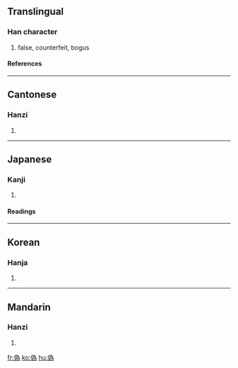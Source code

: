 {{see|伪}}

==Translingual==
===Han character===
{{Han char|rn=9|rad=人|as=09|sn=11|four=2222<sub>7</sub>|canj=人戈大火 (OIKF)}}
# false, counterfeit, bogus
====References====
{{Han ref|kx=0112.071|dkj=00927|hdz=10195.040|uh=507D|ud=20605|bh=B0B0|bd=45232}}
----
==Cantonese==
===Hanzi===
{{yue-hanzi|jyut=|y=ngai6}}
# {{defn|Cantonese}}
----
==Japanese==
===Kanji===
{{ja-kanji|grade=c|rs=人09}}
# {{defn|Japanese}}
====Readings====
{{ja-readings|on=[[ぎ]] (gi), [[か]] (ka)|kun=[[いつわる]] (itsuwaru), [[にせ]] (nise), [[いつわり]] (itsuwari)}}
----
==Korean==
===Hanja===
{{ko-hanja|hangeul=위|rv=wi|mr=wi}}
# {{defn|Korean}}
----
==Mandarin==
===Hanzi===
{{cmn-hanzi|sim=伪|pin=[[wěi]] ([[wei3]])|wg=wei<sup>3</sup>}}
# {{defn|Mandarin}}

[[fr:偽]]
[[ko:偽]]
[[hu:偽]]